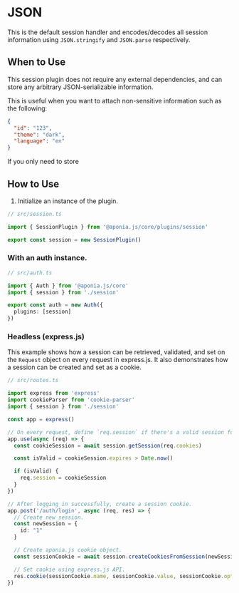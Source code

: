 # JSON

This is the default session handler and encodes/decodes all session information using
`JSON.stringify` and `JSON.parse` respectively.

## When to Use

This session plugin does not require any external dependencies,
and can store any arbitrary JSON-serializable information.

This is useful when you want to attach non-sensitive information such as the following:

```json
{
  "id": "123",
  "theme": "dark",
  "language": "en"
}
```

If you only need to store

## How to Use

1. Initialize an instance of the plugin.

```ts copy
// src/session.ts

import { SessionPlugin } from '@aponia.js/core/plugins/session'

export const session = new SessionPlugin()
```

### With an auth instance.

```ts copy
// src/auth.ts

import { Auth } from '@aponia.js/core'
import { session } from './session'

export const auth = new Auth({
  plugins: [session]
})
```

### Headless (express.js)

This example shows how a session can be retrieved, validated, and set on the `Request`
object on every request in express.js.
It also demonstrates how a session can be created and set as a cookie.

```ts copy
// src/routes.ts

import express from 'express'
import cookieParser from 'cookie-parser'
import { session } from './session'

const app = express()

// On every request, define `req.session` if there's a valid session found in the cookies.
app.use(async (req) => {
  const cookieSession = await session.getSession(req.cookies)

  const isValid = cookieSession.expires > Date.now()

  if (isValid) {
    req.session = cookieSession
  }
})

// After logging in successfully, create a session cookie.
app.post('/auth/login', async (req, res) => {
  // Create new session.
  const newSession = {
    id: "1"
  }

  // Create aponia.js cookie object.
  const sessionCookie = await session.createCookiesFromSession(newSession)

  // Set cookie using express.js API.
  res.cookie(sessionCookie.name, sessionCookie.value, sessionCookie.options)
})
```

